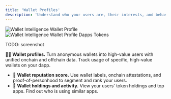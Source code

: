 ```yaml
---
title: 'Wallet Profiles'
description: 'Understand who your users are, their interests, and behaviour.'
---
```


<Frame>
	<img src="/images/wallet-intelligence-wallet-profile.png" alt="Wallet Intelligence Wallet Profile" />
</Frame>

<Frame>
	<img src="/images/wallet-intelligence-wallet-profile-dapps-tokens.png" alt="Wallet Intelligence Wallet Profile Dapps Tokens" />
</Frame>

TODO: screenshot 

🕵️‍♂️ **Wallet profiles.** Turn anonymous wallets into high-value users with unified onchain and offchain data. Track usage of specific, high-value wallets on your dapp. 
-  💯 **Wallet reputation score.** Use wallet labels, onchain attestations, and proof-of-personhood to segment and rank your users.
-  🤹 **Wallet holdings and activity.** View your users' token holdings and top apps. Find out who is using similar apps.

